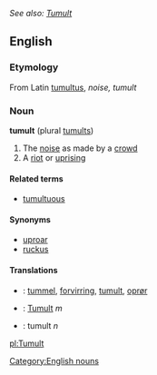 ''See also: [[Tumult]]''
==English==
===Etymology===
From Latin [[tumultus]], ''noise, tumult''

===Noun===
'''tumult''' (plural [[tumults]])
#The [[noise]] as made by a [[crowd]]
#A [[riot]] or [[uprising]]

====Related terms====
*[[tumultuous]]

====Synonyms====
*[[uproar]]
*[[ruckus]]

====Translations====
* {{da}}: [[tummel]], [[forvirring]], [[tumult]], [[oprør]]
* {{de}}: [[Tumult]] ''m''
* {{sv}}: tumult ''n''

[[Category:English nouns]]

[[pl:Tumult]]